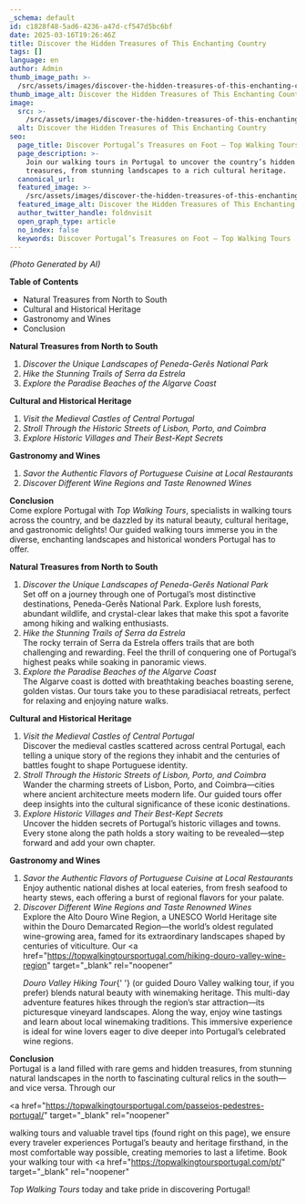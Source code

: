 ```yaml
---
_schema: default
id: c1828f48-5ad6-4236-a47d-cf547d5bc6bf
date: 2025-03-16T19:26:46Z
title: Discover the Hidden Treasures of This Enchanting Country
tags: []
language: en
author: Admin
thumb_image_path: >-
  /src/assets/images/discover-the-hidden-treasures-of-this-enchanting-country.png
thumb_image_alt: Discover the Hidden Treasures of This Enchanting Country
image:
  src: >-
    /src/assets/images/discover-the-hidden-treasures-of-this-enchanting-country.png
  alt: Discover the Hidden Treasures of This Enchanting Country
seo:
  page_title: Discover Portugal’s Treasures on Foot – Top Walking Tours
  page_description: >-
    Join our walking tours in Portugal to uncover the country’s hidden
    treasures, from stunning landscapes to a rich cultural heritage.
  canonical_url:
  featured_image: >-
    /src/assets/images/discover-the-hidden-treasures-of-this-enchanting-country.png
  featured_image_alt: Discover the Hidden Treasures of This Enchanting Country
  author_twitter_handle: foldnvisit
  open_graph_type: article
  no_index: false
  keywords: Discover Portugal’s Treasures on Foot – Top Walking Tours
---
```


<SnippetsAstroImage
  image_path="/src/assets/images/discover-the-hidden-treasures-of-this-enchanting-country.png"
  image_alt="Discover the Hidden Treasures of This Enchanting Country"
/>

_(Photo Generated by AI)_

**Table of Contents**

- Natural Treasures from North to South
- Cultural and Historical Heritage
- Gastronomy and Wines
- Conclusion

**Natural Treasures from North to South**

1. _Discover the Unique Landscapes of Peneda-Gerês National Park_
2. _Hike the Stunning Trails of Serra da Estrela_
3. _Explore the Paradise Beaches of the Algarve Coast_

**Cultural and Historical Heritage**

1. _Visit the Medieval Castles of Central Portugal_
2. _Stroll Through the Historic Streets of Lisbon, Porto, and Coimbra_
3. _Explore Historic Villages and Their Best-Kept Secrets_

**Gastronomy and Wines**

1. _Savor the Authentic Flavors of Portuguese Cuisine at Local Restaurants_
2. _Discover Different Wine Regions and Taste Renowned Wines_

**Conclusion**<br />Come explore Portugal with _Top Walking Tours_, specialists
in walking tours across the country, and be dazzled by its natural beauty,
cultural heritage, and gastronomic delights! Our guided walking tours immerse
you in the diverse, enchanting landscapes and historical wonders Portugal has to
offer.

**Natural Treasures from North to South**

1. _Discover the Unique Landscapes of Peneda-Gerês National Park_<br />Set off
   on a journey through one of Portugal’s most distinctive destinations,
   Peneda-Gerês National Park. Explore lush forests, abundant wildlife, and
   crystal-clear lakes that make this spot a favorite among hiking and walking
   enthusiasts.
2. _Hike the Stunning Trails of Serra da Estrela_<br />The rocky terrain of
   Serra da Estrela offers trails that are both challenging and rewarding. Feel
   the thrill of conquering one of Portugal’s highest peaks while soaking in
   panoramic views.
3. _Explore the Paradise Beaches of the Algarve Coast_<br />The Algarve coast is
   dotted with breathtaking beaches boasting serene, golden vistas. Our tours
   take you to these paradisiacal retreats, perfect for relaxing and enjoying
   nature walks.

**Cultural and Historical Heritage**

1. _Visit the Medieval Castles of Central Portugal_<br />Discover the medieval
   castles scattered across central Portugal, each telling a unique story of the
   regions they inhabit and the centuries of battles fought to shape Portuguese
   identity.
2. _Stroll Through the Historic Streets of Lisbon, Porto, and
   Coimbra_<br />Wander the charming streets of Lisbon, Porto, and
   Coimbra—cities where ancient architecture meets modern life. Our guided tours
   offer deep insights into the cultural significance of these iconic
   destinations.
3. _Explore Historic Villages and Their Best-Kept Secrets_<br />Uncover the
   hidden secrets of Portugal’s historic villages and towns. Every stone along
   the path holds a story waiting to be revealed—step forward and add your own
   chapter.

**Gastronomy and Wines**

1. _Savor the Authentic Flavors of Portuguese Cuisine at Local
   Restaurants_<br />Enjoy authentic national dishes at local eateries, from
   fresh seafood to hearty stews, each offering a burst of regional flavors for
   your palate.
2. _Discover Different Wine Regions and Taste Renowned Wines_<br />Explore the
   Alto Douro Wine Region, a UNESCO World Heritage site within the Douro
   Demarcated Region—the world’s oldest regulated wine-growing area, famed for
   its extraordinary landscapes shaped by centuries of viticulture. Our
   <a
     href="https://topwalkingtoursportugal.com/hiking-douro-valley-wine-region"
     target="_blank"
     rel="noopener"
   >
     <em>Douro Valley Hiking Tour</em>{' '}
   </a>
   (or guided Douro Valley walking tour, if you prefer) blends natural beauty
   with winemaking heritage. This multi-day adventure features hikes through the
   region’s star attraction—its picturesque vineyard landscapes. Along the way,
   enjoy wine tastings and learn about local winemaking traditions. This
   immersive experience is ideal for wine lovers eager to dive deeper into
   Portugal’s celebrated wine regions.

**Conclusion**<br />Portugal is a land filled with rare gems and hidden
treasures, from stunning natural landscapes in the north to fascinating cultural
relics in the south—and vice versa. Through our

<a
  href="https://topwalkingtoursportugal.com/passeios-pedestres-portugal/"
  target="_blank"
  rel="noopener"
>
  walking tours
</a>
and valuable travel tips (found right on this page), we ensure every traveler
experiences Portugal’s beauty and heritage firsthand, in the most comfortable
way possible, creating memories to last a lifetime. Book your walking tour with
<a
  href="https://topwalkingtoursportugal.com/pt/"
  target="_blank"
  rel="noopener"
>
  <em>Top Walking Tours</em>
</a>
today and take pride in discovering Portugal!
